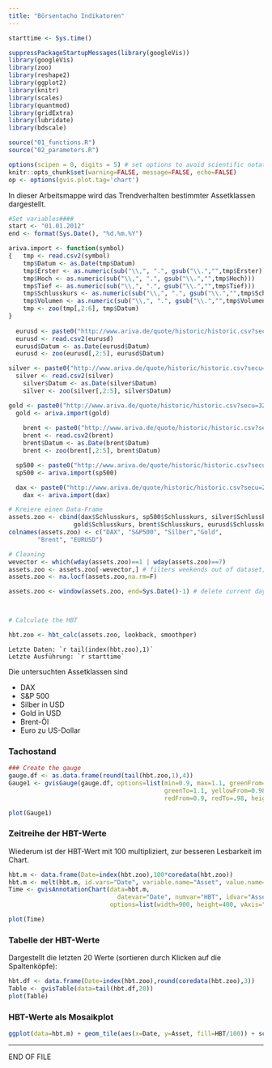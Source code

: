 ```yaml
---
title: "Börsentacho Indikatoren"
---
```


```r

starttime <- Sys.time()

suppressPackageStartupMessages(library(googleVis))
library(googleVis)
library(zoo)
library(reshape2)
library(ggplot2)
library(knitr)
library(scales)
library(quantmod)
library(gridExtra)
library(lubridate)
library(bdscale)

source("01_functions.R")
source("02_parameters.R")

options(scipen = 0, digits = 5) # set options to avoid scientific notation
knitr::opts_chunk$set(warning=FALSE, message=FALSE, echo=FALSE)
op <- options(gvis.plot.tag='chart')
```

In dieser Arbeitsmappe wird das Trendverhalten bestimmter Assetklassen dargestellt. 


```r
#Set variables####
start <- "01.01.2012"
end <- format(Sys.Date(), "%d.%m.%Y")

ariva.import <- function(symbol) 
{   tmp <- read.csv2(symbol)
    tmp$Datum <- as.Date(tmp$Datum)
    tmp$Erster <- as.numeric(sub("\\,", ".", gsub("\\.","",tmp$Erster)))
    tmp$Hoch <- as.numeric(sub("\\,", ".", gsub("\\.","",tmp$Hoch)))
    tmp$Tief <- as.numeric(sub("\\,", ".", gsub("\\.","",tmp$Tief)))
    tmp$Schlusskurs <- as.numeric(sub("\\,", ".", gsub("\\.","",tmp$Schlusskurs)))
    tmp$Volumen <- as.numeric(sub("\\,", ".", gsub("\\.","",tmp$Volumen)))
    tmp <- zoo(tmp[,2:6], tmp$Datum)
}
 
  eurusd <- paste0("http://www.ariva.de/quote/historic/historic.csv?secu=4633&boerse_id=48&clean_split=1&clean_payout=0&clean_bezug=0&min_time=",start,"&max_time=",end,"&trenner=%3B&go=Download")
  eurusd <- read.csv2(eurusd)
  eurusd$Datum <- as.Date(eurusd$Datum)
  eurusd <- zoo(eurusd[,2:5], eurusd$Datum)

silver <- paste0("http://www.ariva.de/quote/historic/historic.csv?secu=38823&boerse_id=33&clean_split=1&clean_payout=0&clean_bezug=0&min_time=",start,"&max_time=",end,"&trenner=%3B&go=Download")
  silver <- read.csv2(silver)
	silver$Datum <- as.Date(silver$Datum)
	silver <- zoo(silver[,2:5], silver$Datum)

gold <- paste0("http://www.ariva.de/quote/historic/historic.csv?secu=32119&boerse_id=33&clean_split=1&clean_payout=0&clean_bezug=0&min_time=",start,"&max_time=",end,"&trenner=%3B&go=Download")
  gold <- ariva.import(gold)
	
	brent <- paste0("http://www.ariva.de/quote/historic/historic.csv?secu=101622813&boerse_id=33&clean_split=1&clean_payout=0&clean_bezug=0&min_time=",start,"&max_time=",end,"&trenner=%3B&go=Download")
	brent <- read.csv2(brent)
	brent$Datum <- as.Date(brent$Datum)
	brent <- zoo(brent[,2:5], brent$Datum)

  sp500 <- paste0("http://www.ariva.de/quote/historic/historic.csv?secu=4152&boerse_id=37&clean_split=1&clean_payout=0&clean_bezug=0&min_time=",start,"&max_time=",end,"&trenner=%3B&go=Download")
  sp500 <- ariva.import(sp500)

  dax <- paste0("http://www.ariva.de/quote/historic/historic.csv?secu=290&boerse_id=12&clean_split=1&clean_payout=0&clean_bezug=0&min_time=",start,"&max_time=",end,"&trenner=%3B&go=Download")
	dax <- ariva.import(dax)

# Kreiere einen Data-Frame
assets.zoo <- cbind(dax$Schlusskurs, sp500$Schlusskurs, silver$Schlusskurs, 
	              gold$Schlusskurs, brent$Schlusskurs, eurusd$Schlusskurs)
colnames(assets.zoo) <- c("DAX", "S&P500", "Silber","Gold", 
		"Brent", "EURUSD")

# Cleaning
wevector <- which(wday(assets.zoo)==1 | wday(assets.zoo)==7)
assets.zoo <- assets.zoo[-wevector,] # filters weekends out of dataset; on some weekends there are some quotes...
assets.zoo <- na.locf(assets.zoo,na.rm=F)

assets.zoo <- window(assets.zoo, end=Sys.Date()-1) # delete current day, because it will contain NAs or useless interpolated values.



# Calculate the HBT

hbt.zoo <- hbt_calc(assets.zoo, lookback, smoothper)

```


```Letzte Daten: `r tail(index(hbt.zoo),1)` ```    
```Letzte Ausführung: `r starttime` ```   

Die untersuchten Assetklassen sind

- DAX
- S&P 500
- Silber in USD
- Gold in USD
- Brent-Öl
- Euro zu US-Dollar


### Tachostand

```r
### Create the gauge
gauge.df <- as.data.frame(round(tail(hbt.zoo,1),4))
Gauge1 <- gvisGauge(gauge.df, options=list(min=0.9, max=1.1, greenFrom=1.02,
                                           greenTo=1.1, yellowFrom=0.98, yellowTo=1.02,
                                           redFrom=0.9, redTo=.98, height=250))

plot(Gauge1)
```

### Zeitreihe der HBT-Werte

Wiederum ist der HBT-Wert mit 100 multipliziert, zur besseren Lesbarkeit im Chart.  

```r
hbt.m <- data.frame(Date=index(hbt.zoo),100*coredata(hbt.zoo))
hbt.m <- melt(hbt.m, id.vars="Date", variable.name="Asset", value.name="HBT")
Time <- gvisAnnotationChart(data=hbt.m,
                              datevar="Date", numvar="HBT", idvar="Asset",
                            options=list(width=900, height=400, vAxis="{format:'#.###'}"))

plot(Time)
```

### Tabelle der HBT-Werte

Dargestellt die letzten 20 Werte (sortieren durch Klicken auf die Spaltenköpfe):  

```r
hbt.df <- data.frame(Date=index(hbt.zoo),round(coredata(hbt.zoo),3))
Table <- gvisTable(data=tail(hbt.df,20))
plot(Table)
```

### HBT-Werte als Mosaikplot

```r
ggplot(data=hbt.m) + geom_tile(aes(x=Date, y=Asset, fill=HBT/100)) + scale_x_bd(business.dates=yahoo('SPY')) + scale_fill_gradient2("HBT",midpoint = 1, low=muted('red'), high=muted('green')) + theme_minimal() + ggtitle("Mosaikplot der HBT-Stände")# uses business days of S&P traded
```

-----
END OF FILE
